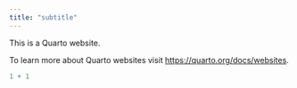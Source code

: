 ```yaml
---
title: "subtitle"
---
```


This is a Quarto website.

To learn more about Quarto websites visit <https://quarto.org/docs/websites>.

```r
1 + 1
```
 
 